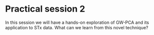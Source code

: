 # Practical session 2
In this session we will have a hands-on exploration of GW-PCA and its application to STx data. What can we learn from this novel technique?

##